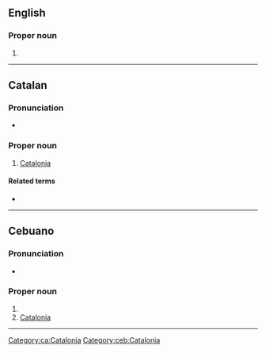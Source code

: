 ==English==

===Proper noun===
{{en-proper noun}}

# {{alternative form of|Catalonia|lang=en}}

----

==Catalan==

===Pronunciation===
* {{ca-IPA}}

===Proper noun===
{{ca-proper noun|f}}

# [[Catalonia]]

====Related terms====
* {{l|ca|català}}

[[Category:ca:Catalonia]]

----

==Cebuano==

===Pronunciation===
* {{hyphenation|ca|ta|lun|ya|lang=ceb}}

===Proper noun===
{{head|ceb|proper noun}}

# {{surname|A=a|dot=|lang=ceb}}
# [[Catalonia]]

[[Category:ceb:Catalonia]]

----